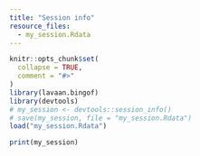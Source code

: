 ```yaml
---
title: "Session info"
resource_files:
  - my_session.Rdata
---
```


```r
knitr::opts_chunk$set(
  collapse = TRUE,
  comment = "#>"
)
library(lavaan.bingof)
library(devtools)
# my_session <- devtools::session_info()
# save(my_session, file = "my_session.Rdata")
load("my_session.Rdata")
```

```r
print(my_session)
``` 
